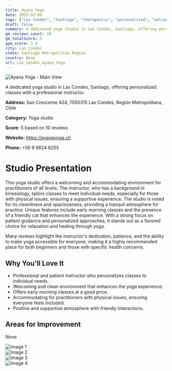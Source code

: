 ```yaml
---
title: Ayana Yoga
date: 2025-03-08
tags: ["Las Condes", "Santiago", "therapeutic", "personalized", "welcoming", "clean", "Las Condes"]  
draft: false
summary: A dedicated yoga studio in Las Condes, Santiago, offering personalized classes with a professional instructor.
gm_reviews_count: 10
gm_totalScore: 5
gym_score: 3.4
city: Las_Condes
state: Santiago Metropolitan Region
country: None
url: Las_Condes_Ayana_Yoga
---
```


<div className="aspect-[16/9] relative my-8">
  <img 
    src="https://lh5.googleusercontent.com/p/AF1QipOQ1ZT8ELRoJFUnQAjL6f66MvxJvO3G9FXVoqj7=w1920-h1080-k-no"
    alt="Ayana Yoga - Main View"
    className="object-cover absolute inset-0 w-full h-full rounded-lg"
  />
</div>

A dedicated yoga studio in Las Condes, Santiago, offering personalized classes with a professional instructor.

**Address:** San Crescente 424, 7550315 Las Condes, Región Metropolitana, Chile

**Category:** Yoga studio

**Score:** 5 based on 10 reviews

**Website:** https://ayanayoga.cl/

**Phone:** +56 9 9824 6255

# Studio Presentation

This yoga studio offers a welcoming and accommodating environment for practitioners of all levels. The instructor, who has a background in kinesiology, tailors classes to meet individual needs, especially for those with physical issues, ensuring a supportive experience. The studio is noted for its cleanliness and spaciousness, providing a tranquil atmosphere for practice. Unique features include early morning classes and the presence of a friendly cat that enhances the experience. With a strong focus on patient guidance and personalized approaches, it stands out as a favored choice for relaxation and healing through yoga.

Many reviews highlight the instructor's dedication, patience, and the ability to make yoga accessible for everyone, making it a highly recommended place for both beginners and those with specific health concerns.

## Why You'll Love It

- Professional and patient instructor who personalizes classes to individual needs.
- Welcoming and clean environment that enhances the yoga experience.
- Offers early morning classes at a good price.
- Accommodating for practitioners with physical issues, ensuring everyone feels included.
- Positive and supportive atmosphere with friendly interactions.

## Areas for Improvement

None

<div className="grid grid-cols-1 xl:grid-cols-2 gap-4 my-8">
<div className="aspect-[4/3] relative"><img src="https://lh5.googleusercontent.com/p/AF1QipPtHw7IFYPecbhBXd2G_qmgWJTklk7E7S3awtSJ=w1920-h1080-k-no" alt="Image 1" className="object-cover absolute inset-0 w-full h-full rounded-lg" /></div>
<div className="aspect-[4/3] relative"><img src="https://lh5.googleusercontent.com/p/AF1QipOttwiO9WAmpi5nXyOageIOJrfICw-Bl7odjH9A=w1920-h1080-k-no" alt="Image 2" className="object-cover absolute inset-0 w-full h-full rounded-lg" /></div>
<div className="aspect-[4/3] relative"><img src="https://lh5.googleusercontent.com/p/AF1QipMdJ4x26eLBadWthMIG_fxWYbrZkZjuhJX4frJC=w1920-h1080-k-no" alt="Image 3" className="object-cover absolute inset-0 w-full h-full rounded-lg" /></div>
<div className="aspect-[4/3] relative"><img src="https://streetviewpixels-pa.googleapis.com/v1/thumbnail?panoid=B7YfwZOvbq7M7XEbrXtRQg&cb_client=maps_sv.tactile.gps&w=203&h=100&yaw=76.216255&pitch=0&thumbfov=100" alt="Image 4" className="object-cover absolute inset-0 w-full h-full rounded-lg" /></div>
</div>